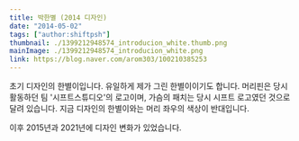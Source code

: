 ```yaml
---
title: 박한별 (2014 디자인)
date: "2014-05-02"
tags: ["author:shiftpsh"]
thumbnail: ./1399212948574_introducion_white.thumb.png
mainImage: ./1399212948574_introducion_white.png
link: https://blog.naver.com/arom303/100210385253
---
```


초기 디자인의 한별이입니다. 유일하게 제가 그린 한별이이기도 합니다.
머리핀은 당시 활동하던 팀 '시프트스튜디오'의 로고이며, 가슴의 패치는 당시 시프트 로고였던 것으로 달려 있습니다.
지금 디자인의 한별이와는 머리 좌우의 색상이 반대입니다.

이후 2015년과 2021년에 디자인 변화가 있었습니다.
